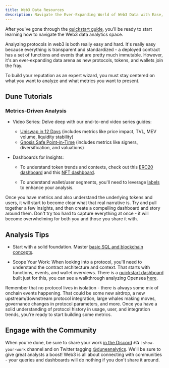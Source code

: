 ```yaml
---
title: Web3 Data Resources
description: Navigate the Ever-Expanding World of Web3 Data with Ease, from Beginners to Experts
---
```


After you've gone through the [quickstart guide](/quickstart), you'll be ready to start learning how to navigate the Web3 data analytics space.

Analyzing protocols in web3 is both really easy and hard. It's really easy because everything is transparent and standardized - a deployed contract has a set of functions and events that are pretty much immutable. However, it's an ever-expanding data arena as new protocols, tokens, and wallets join the fray.

To build your reputation as an expert wizard, you must stay centered on what you want to analyze and what metrics you want to present.

## Dune Tutorials

### Metrics-Driven Analysis

*   Video Series: Delve deep with our end-to-end video series guides:

    *   [Uniswap in 12 Days](https://www.youtube.com/watch?v=FtnGiI9MGgA\&list=PLK3b5d4iK10cIrN8c_au9RrC0_eBCOyR2\&index=1\&t=149s) (includes metrics like price impact, TVL, MEV volume, liquidity stability)
    *   [Gnosis Safe Point-in-Time](https://www.youtube.com/watch?v=8atzYkpez5I) (includes metrics like signers, diversification, and valuations)

*   Dashboards for Insights:

    *   To understand token trends and contexts, check out this [ERC20 dashboard](https://dune.com/ilemi/Token-Overview-Metrics) and this [NFT dashboard](https://dune.com/rantum/NFT-Collection-Dashboard).

    *   To understand wallet/user segments, you'll need to leverage [labels](https://github.com/duneanalytics/spellbook/tree/main/models/labels/addresses) to enhance your analysis.

Once you have metrics and also understand the underlying tokens and users, it will start to become clear what that real narrative is. Try and pull together a few insights, and then create a compelling dashboard and story around them. Don't try too hard to capture everything at once - it will become overwhelming for both you and those you share it with.

## Analysis Tips

*   Start with a solid foundation. Master [basic SQL and blockchain concepts](https://web3datadegens.substack.com/p/a-basic-wizard-guide-to-dune-sql).

*   Scope Your Work:
    When looking into a protocol, you'll need to understand the contract architecture and context. That starts with functions, events, and wallet overviews. There is a [quickstart dashboard](https://dune.com/ilemi/contract-quickstart) built just for this, you can see a walkthrough analyzing Opensea [here](https://read.cryptodatabytes.com/p/how-to-start-analyzing-any-web3-protocol).

Remember that no protocol lives in isolation - there is always some mix of onchain events happening. That could be some new airdrop, a new upstream/downstream protocol integration, large whales making moves, governance changes in protocol parameters, and more. Once you have a solid understanding of protocol history in usage, user, and integration trends, you're ready to start building some metrics.

## Engage with the Community

When you're done, be sure to share your work [in the Discord](https://discord.com/invite/ErrzwBz) `#📺︱show-your-work` channel and on Twitter tagging [@duneanalytics](https://twitter.com/DuneAnalytics). We'll be sure to give great analysts a boost! Web3 is all about connecting with communities - your queries and dashboards will do nothing if you don't share it around.
